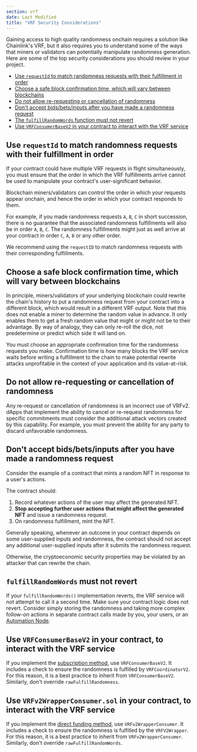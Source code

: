 ```yaml
---
section: vrf
date: Last Modified
title: "VRF Security Considerations"
---
```



Gaining access to high quality randomness onchain requires a solution like Chainlink's VRF, but it also requires you to understand some of the ways that miners or validators can potentially manipulate randomness generation. Here are some of the top security considerations you should review in your project.

- [Use `requestId` to match randomness requests with their fulfillment in order](#use-requestid-to-match-randomness-requests-with-their-fulfillment-in-order)
- [Choose a safe block confirmation time, which will vary between blockchains](#choose-a-safe-block-confirmation-time-which-will-vary-between-blockchains)
- [Do not allow re-requesting or cancellation of randomness](#do-not-allow-re-requesting-or-cancellation-of-randomness)
- [Don't accept bids/bets/inputs after you have made a randomness request](#dont-accept-bidsbetsinputs-after-you-have-made-a-randomness-request)
- [The `fulfillRandomWords` function must not revert](#fulfillrandomwords-must-not-revert)
- [Use `VRFConsumerBaseV2` in your contract to interact with the VRF service](#use-vrfconsumerbasev2-in-your-contract-to-interact-with-the-vrf-service)

## Use `requestId` to match randomness requests with their fulfillment in order

If your contract could have multiple VRF requests in flight simultaneously, you must ensure that the order in which the VRF fulfillments arrive cannot be used to manipulate your contract's user-significant behavior.

Blockchain miners/validators can control the order in which your requests appear onchain, and hence the order in which your contract responds to them.

For example, if you made randomness requests `A`, `B`, `C` in short succession, there is no guarantee that the associated randomness fulfillments will also be in order `A`, `B`, `C`. The randomness fulfillments might just as well arrive at your contract in order `C`, `A`, `B` or any other order.

We recommend using the `requestID` to match randomness requests with their corresponding fulfillments.

## Choose a safe block confirmation time, which will vary between blockchains

In principle, miners/validators of your underlying blockchain could rewrite the chain's history to put a randomness request from your contract into a different block, which would result in a different VRF output. Note that this does not enable a miner to determine the random value in advance. It only enables them to get a fresh random value that might or might not be to their advantage. By way of analogy, they can only re-roll the dice, not predetermine or predict which side it will land on.

You must choose an appropriate confirmation time for the randomness requests you make. Confirmation time is how many blocks the VRF service waits before writing a fulfillment to the chain to make potential rewrite attacks unprofitable in the context of your application and its value-at-risk.

## Do not allow re-requesting or cancellation of randomness

Any re-request or cancellation of randomness is an incorrect use of VRFv2. dApps that implement the ability to cancel or re-request randomness for specific commitments must consider the additional attack vectors created by this capability. For example, you must prevent the ability for any party to discard unfavorable randomness.

## Don't accept bids/bets/inputs after you have made a randomness request

Consider the example of a contract that mints a random NFT in response to a user's actions.

The contract should:

1. Record whatever actions of the user may affect the generated NFT.
1. **Stop accepting further user actions that might affect the generated NFT** and issue a randomness request.
1. On randomness fulfillment, mint the NFT.

Generally speaking, whenever an outcome in your contract depends on some user-supplied inputs and randomness, the contract should not accept any additional user-supplied inputs after it submits the randomness request.

Otherwise, the cryptoeconomic security properties may be violated by an attacker that can rewrite the chain.

## `fulfillRandomWords` must not revert

If your `fulfillRandomWords()` implementation reverts, the VRF service will not attempt to call it a second time. Make sure your contract logic does not revert. Consider simply storing the randomness and taking more complex follow-on actions in separate contract calls made by you, your users, or an [Automation Node](/chainlink-automation).

## Use `VRFConsumerBaseV2` in your contract, to interact with the VRF service

If you implement the [subscription method](/vrf/v2/subscription), use `VRFConsumerBaseV2`. It includes a check to ensure the randomness is fulfilled by `VRFCoordinatorV2`. For this reason, it is a best practice to inherit from `VRFConsumerBaseV2`. Similarly, don't override `rawFulfillRandomness`.

## Use `VRFv2WrapperConsumer.sol` in your contract, to interact with the VRF service

If you implement the [direct funding method](/vrf/v2/direct-funding), use `VRFv2WrapperConsumer`. It includes a check to ensure the randomness is fulfilled by the `VRFV2Wrapper`. For this reason, it is a best practice to inherit from `VRFv2WrapperConsumer`. Similarly, don't override `rawFulfillRandomWords`.